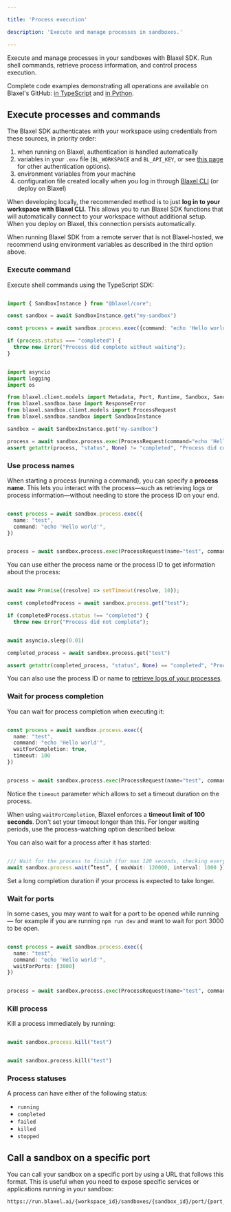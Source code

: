 ```yaml
---

title: 'Process execution'

description: 'Execute and manage processes in sandboxes.'

---
```


Execute and manage processes in your sandboxes with Blaxel SDK. Run shell commands, retrieve process information, and control process execution.

<Tip>Complete code examples demonstrating all operations are available on Blaxel's GitHub: [in TypeScript](https://github.com/blaxel-ai/sdk-typescript/tree/main/tests/sandbox) and [in Python](https://github.com/blaxel-ai/sdk-python/blob/main/integrationtest/sandbox.py).</Tip>

## Execute processes and commands

<Accordion title="Set up authentication to Blaxel">

The Blaxel SDK authenticates with your workspace using credentials from these sources, in priority order:

1. when running on Blaxel, authentication is handled automatically
2. variables in your `.env` file (`BL_WORKSPACE` and `BL_API_KEY`, or see [this page](../Agents/Variables-and-secrets) for other authentication options). 
3. environment variables from your machine
4. configuration file created locally when you log in through [Blaxel CLI](../cli-reference/introduction) (or deploy on Blaxel)

When developing locally, the recommended method is to just **log in to your workspace with Blaxel CLI.** This allows you to run Blaxel SDK functions that will automatically connect to your workspace without additional setup. When you deploy on Blaxel, this connection persists automatically.

When running Blaxel SDK from a remote server that is not Blaxel-hosted, we recommend using environment variables as described in the third option above.

</Accordion>

### Execute command

Execute shell commands using the TypeScript SDK:

<CodeGroup>

```typescript TypeScript {6}

import { SandboxInstance } from "@blaxel/core";

const sandbox = await SandboxInstance.get("my-sandbox")

const process = await sandbox.process.exec({command: "echo 'Hello world'"})

if (process.status === "completed") {
  throw new Error("Process did complete without waiting");
}

```

```python Python {13}

import asyncio
import logging
import os

from blaxel.client.models import Metadata, Port, Runtime, Sandbox, SandboxSpec
from blaxel.sandbox.base import ResponseError
from blaxel.sandbox.client.models import ProcessRequest
from blaxel.sandbox.sandbox import SandboxInstance

sandbox = await SandboxInstance.get("my-sandbox")

process = await sandbox.process.exec(ProcessRequest(command="echo 'Hello world'"))
assert getattr(process, "status", None) != "completed", "Process did complete without waiting"

```

</CodeGroup>

### Use process names

When starting a process (running a command), you can specify a **process name**. This lets you interact with the process—such as retrieving logs or process information—without needing to store the process ID on your end.

<CodeGroup>

```typescript TypeScript

const process = await sandbox.process.exec({
  name: "test",
  command: "echo 'Hello world'",
})

```

```python Python

process = await sandbox.process.exec(ProcessRequest(name="test", command="echo 'Hello world'"))

```

</CodeGroup>

You can use either the process name or the process ID to get information about the process:

<CodeGroup>

```typescript TypeScript {4}

await new Promise((resolve) => setTimeout(resolve, 10));

const completedProcess = await sandbox.process.get("test");

if (completedProcess.status !== "completed") {
  throw new Error("Process did not complete");

```

```python Python {4}

await asyncio.sleep(0.01)

completed_process = await sandbox.process.get("test")

assert getattr(completed_process, "status", None) == "completed", "Process did not complete"

```

</CodeGroup>

You can also use the process ID or name to [retrieve logs of your processes](Log-streaming).

### Wait for process completion

You can wait for process completion when executing it:

<CodeGroup>

```typescript TypeScript {5}

const process = await sandbox.process.exec({
  name: "test",
  command: "echo 'Hello world'",
  waitForCompletion: true,
  timeout: 100
})

```

```python Python

process = await sandbox.process.exec(ProcessRequest(name="test", command="echo 'Hello world'", wait_for_completion=True, timeout=100))

```

</CodeGroup>

Notice the `timeout` parameter which allows to set a timeout duration on the process.

<Warning>When using `waitForCompletion`, Blaxel enforces a **timeout limit of 100 seconds**. Don't set your timeout longer than this. For longer waiting periods, use the process-watching option described below.</Warning>

You can also wait for a process after it has started:

<CodeGroup>

```typescript TypeScript

/// Wait for the process to finish (for max 120 seconds, checking every 1 second)
await sandbox.process.wait(”test”, { maxWait: 120000, interval: 1000 })

```

</CodeGroup>

Set a long completion duration if your process is expected to take longer.

### Wait for ports

In some cases, you may want to wait for a port to be opened while running — for example if you are running `npm run dev` and want to wait for port 3000 to be open.

<CodeGroup>

```typescript TypeScript {5}

const process = await sandbox.process.exec({
  name: "test",
  command: "echo 'Hello world'",
  waitForPorts: [3000]
})

```

```python Python

process = await sandbox.process.exec(ProcessRequest(name="test", command="echo 'Hello world'", wait_for_ports=[3000]))

```

</CodeGroup>

### Kill process

Kill a process immediately by running:

<CodeGroup>

```typescript TypeScript

await sandbox.process.kill("test")

```

```python Python

await sandbox.process.kill("test")

```

</CodeGroup>

### Process statuses

A process can have either of the following status:

- `running`
- `completed`
- `failed`
- `killed`
- `stopped`

## Call a sandbox on a specific port

You can call your sandbox on a specific port by using a URL that follows this format. This is useful when you need to expose specific services or applications running in your sandbox:

```
https://run.blaxel.ai/{workspace_id}/sandboxes/{sandbox_id}/port/{port_number}
```